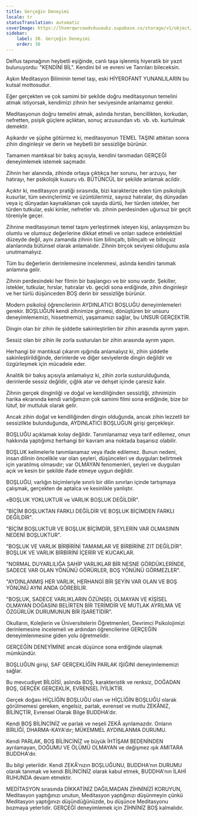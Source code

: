 ```yaml
---
title: Gerçeğin Deneyimi
locale: tr
statusTranslation: automatic
coverImage: https://lhvmrqwrcowdvduuaukz.supabase.co/storage/v1/object/public/strapi-uploads/small_cover-educacion-fundamental.webp-2d51a7828a2b1309555be27f7e2a61a0.webp
sidebar:
    label: 30. Gerçeğin Deneyimi
    order: 30
---
```

Delfus tapınağının heybetli eşiğinde, canlı taşa işlenmiş hiyeratik bir yazıt bulunuyordu: "KENDİNİ BİL". Kendini bil ve evreni ve Tanrıları bileceksin.

Aşkın Meditasyon Biliminin temel taşı, eski HİYEROFANT YUNANLILARIN bu kutsal mottosudur.

Eğer gerçekten ve çok samimi bir şekilde doğru meditasyonun temelini atmak istiyorsak, kendimizi zihnin her seviyesinde anlamamız gerekir.

Meditasyonun doğru temelini atmak, aslında hırstan, bencillikten, korkudan, nefretten, psişik güçlere açlıktan, sonuç arzusundan vb. vb. vb. kurtulmak demektir.

Aşikardır ve şüphe götürmez ki, meditasyonun TEMEL TAŞINI attıktan sonra zihin dinginleşir ve derin ve heybetli bir sessizliğe bürünür.

Tamamen mantıksal bir bakış açısıyla, kendini tanımadan GERÇEĞİ deneyimlemek istemek saçmadır.

Zihnin her alanında, zihinde ortaya çıktıkça her sorunu, her arzuyu, her hatırayı, her psikolojik kusuru vb. BÜTÜNCÜL bir şekilde anlamak acildir.

Açıktır ki, meditasyon pratiği sırasında, bizi karakterize eden tüm psikolojik kusurlar, tüm sevinçlerimiz ve üzüntülerimiz, sayısız hatıralar, dış dünyadan veya iç dünyadan kaynaklanan çok sayıda dürtü, her türden istekler, her türden tutkular, eski kinler, nefretler vb. zihnin perdesinden uğursuz bir geçit töreniyle geçer.

Zihnine meditasyonun temel taşını yerleştirmek isteyen kişi, anlayışımızın bu olumlu ve olumsuz değerlerine dikkat etmeli ve onları sadece entelektüel düzeyde değil, aynı zamanda zihnin tüm bilinçaltı, bilinçaltı ve bilinçsiz alanlarında bütünsel olarak anlamalıdır. Zihnin birçok seviyesi olduğunu asla unutmamalıyız.

Tüm bu değerlerin derinlemesine incelenmesi, aslında kendini tanımak anlamına gelir.

Zihnin perdesindeki her filmin bir başlangıcı ve bir sonu vardır. Şekiller, istekler, tutkular, hırslar, hatıralar vb. geçidi sona erdiğinde, zihin dinginleşir ve her türlü düşünceden BOŞ derin bir sessizliğe bürünür.

Modern psikoloji öğrencilerinin AYDINLATICI BOŞLUĞU deneyimlemeleri gerekir. BOŞLUĞUN kendi zihnimize girmesi, dönüştüren bir unsuru deneyimlememizi, hissetmemizi, yaşamamızı sağlar, bu UNSUR GERÇEKTİR.

Dingin olan bir zihin ile şiddetle sakinleştirilen bir zihin arasında ayrım yapın.

Sessiz olan bir zihin ile zorla susturulan bir zihin arasında ayrım yapın.

Herhangi bir mantıksal çıkarım ışığında anlamalıyız ki, zihin şiddetle sakinleştirildiğinde, derinlerde ve diğer seviyelerde dingin değildir ve özgürleşmek için mücadele eder.

Analitik bir bakış açısıyla anlamalıyız ki, zihin zorla susturulduğunda, derinlerde sessiz değildir, çığlık atar ve dehşet içinde çaresiz kalır.

Zihnin gerçek dinginliği ve doğal ve kendiliğinden sessizliği, zihnimizin harika ekranında kendi varlığımızın çok samimi filmi sona erdiğinde, bize bir lütuf, bir mutluluk olarak gelir.

Ancak zihin doğal ve kendiliğinden dingin olduğunda, ancak zihin lezzetli bir sessizlikte bulunduğunda, AYDINLATICI BOŞLUĞUN girişi gerçekleşir.

BOŞLUĞU açıklamak kolay değildir. Tanımlanamaz veya tarif edilemez, onun hakkında yaptığımız herhangi bir kavram ana noktada başarısız olabilir.

BOŞLUK kelimelerle tanımlanamaz veya ifade edilemez. Bunun nedeni, insan dilinin öncelikle var olan şeyleri, düşünceleri ve duyguları belirtmek için yaratılmış olmasıdır; var OLMAYAN fenomenleri, şeyleri ve duyguları açık ve kesin bir şekilde ifade etmeye uygun değildir.

BOŞLUĞU, varlığın biçimleriyle sınırlı bir dilin sınırları içinde tartışmaya çalışmak, gerçekten de aptalca ve kesinlikle yanlıştır.

«BOŞLUK YOKLUKTUR ve VARLIK BOŞLUK DEĞİLDİR".

"BİÇİM BOŞLUKTAN FARKLI DEĞİLDİR VE BOŞLUK BİÇİMDEN FARKLI DEĞİLDİR".

"BİÇİM BOŞLUKTUR VE BOŞLUK BİÇİMDİR, ŞEYLERİN VAR OLMASININ NEDENİ BOŞLUKTUR".

"BOŞLUK VE VARLIK BİRBİRİNİ TAMAMLAR VE BİRBİRİNE ZIT DEĞİLDİR". BOŞLUK VE VARLIK BİRBİRİNİ İÇERİR VE KUCAKLAR.

"NORMAL DUYARLILIĞA SAHİP VARLIKLAR BİR NESNE GÖRDÜKLERİNDE, SADECE VAR OLAN YÖNÜNÜ GÖRÜRLER, BOŞ YÖNÜNÜ GÖRMEZLER".

"AYDINLANMIŞ HER VARLIK, HERHANGİ BİR ŞEYİN VAR OLAN VE BOŞ YÖNÜNÜ AYNI ANDA GÖREBİLİR.

"BOŞLUK, SADECE VARLIKLARIN ÖZÜNSEL OLMAYAN VE KİŞİSEL OLMAYAN DOĞASINI BELİRTEN BİR TERİMDİR VE MUTLAK AYRILMA VE ÖZGÜRLÜK DURUMUNUN BİR İŞARETİDİR".

Okulların, Kolejlerin ve Üniversitelerin Öğretmenleri, Devrimci Psikolojimizi derinlemesine incelemeli ve ardından öğrencilerine GERÇEĞİN deneyimlenmesine giden yolu öğretmelidir.

GERÇEĞİN DENEYİMİNE ancak düşünce sona erdiğinde ulaşmak mümkündür.

BOŞLUĞUN girişi, SAF GERÇEKLİĞİN PARLAK IŞIĞINI deneyimlememizi sağlar.

Bu mevcudiyet BİLGİSİ, aslında BOŞ, karakteristik ve renksiz, DOĞADAN BOŞ, GERÇEK GERÇEKLİK, EVRENSEL İYİLİKTİR.

Gerçek doğası HİÇLİĞİN BOŞLUĞU olan ve HİÇLİĞİN BOŞLUĞU olarak görülmemesi gereken, engelsiz, parlak, evrensel ve mutlu ZEKÂNIZ, BİLİNÇTİR, Evrensel Olarak Bilge BUDDHA'dır.

Kendi BOŞ BİLİNCİNİZ ve parlak ve neşeli ZEKÂ ayrılamazdır. Onların BİRLİĞİ, DHARMA-KAYA'dır; MÜKEMMEL AYDINLANMA DURUMU.

Kendi PARLAK, BOŞ BİLİNCİNİZ ve büyük İHTİŞAM BEDENİNDEN ayrılamayan, DOĞUMU VE ÖLÜMÜ OLMAYAN ve değişmez ışık AMITARA BUDDHA'dır.

Bu bilgi yeterlidir. Kendi ZEKÂ'nızın BOŞLUĞUNU, BUDDHA'nın DURUMU olarak tanımak ve kendi BİLİNCİNİZ olarak kabul etmek, BUDDHA'nın İLAHİ RUHUNDA devam etmektir.

MEDİTASYON sırasında DİKKATİNİZ DAĞILMADAN ZİHNİNİZİ KORUYUN, Meditasyon yaptığınızı unutun, Meditasyon yaptığınızı düşünmeyin çünkü Meditasyon yaptığınızı düşündüğünüzde, bu düşünce Meditasyonu bozmaya yeterlidir. GERÇEĞİ deneyimlemek için ZİHNİNİZ BOŞ kalmalıdır.

